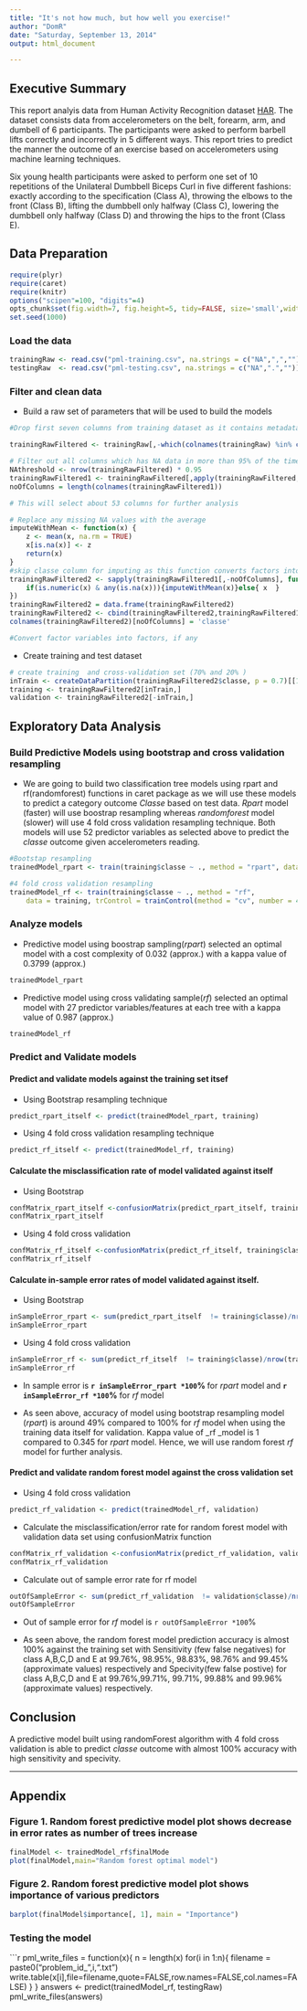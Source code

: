 ```yaml
---
title: "It's not how much, but how well you exercise!"
author: "DomR"
date: "Saturday, September 13, 2014"
output: html_document

---
```

  
## Executive Summary
  This report analyis data from Human Activity Recognition dataset [HAR](http://groupware.les.inf.puc-rio.br/har). The dataset consists data from accelerometers on the belt, forearm, arm, and dumbell of 6 participants. The participants were asked to perform barbell lifts correctly and incorrectly in 5 different ways. This report tries to predict the manner the outcome of an exercise based on accelerometers using machine learning techniques.
  
Six young health participants were asked to perform one set of 10 repetitions of the Unilateral Dumbbell Biceps Curl in five different fashions: exactly according to the specification (Class A), throwing the elbows to the front (Class B), lifting the dumbbell only halfway (Class C), lowering the dumbbell only halfway (Class D) and throwing the hips to the front (Class E).

## Data Preparation
```r
require(plyr)
require(caret)
require(knitr)
options("scipen"=100, "digits"=4)
opts_chunk$set(fig.width=7, fig.height=5, tidy=FALSE, size='small',width=100 )
set.seed(1000)
```

### Load the data

```r
trainingRaw <- read.csv("pml-training.csv", na.strings = c("NA",",",""))
testingRaw  <- read.csv("pml-testing.csv", na.strings = c("NA",".",""))
```

### Filter and clean data
*  Build a raw set of parameters that will be used to build the models
```r
#Drop first seven columns from training dataset as it contains metadata which is not relevant for building the models.

trainingRawFiltered <- trainingRaw[,-which(colnames(trainingRaw) %in% c("X", "user_name", "raw_timestamp_part_1", "raw_timestamp_part_2", "cvtd_timestamp", "new_window", "num_window"))]

# Filter out all columns which has NA data in more than 95% of the time. Raw analysis shows that about 100 columns have over 95% NA values
NAthreshold <- nrow(trainingRawFiltered) * 0.95
trainingRawFiltered1 <- trainingRawFiltered[,apply(trainingRawFiltered,2, function(x) sum(is.na(x)) < NAthreshold)]
noOfColumns = length(colnames(trainingRawFiltered1))

# This will select about 53 columns for further analysis

# Replace any missing NA values with the average
imputeWithMean <- function(x) {
    z <- mean(x, na.rm = TRUE)
    x[is.na(x)] <- z
    return(x)
}
#skip classe column for imputing as this function converts factors into numeric
trainingRawFiltered2 <- sapply(trainingRawFiltered1[,-noOfColumns], function(x){
    if(is.numeric(x) & any(is.na(x))){imputeWithMean(x)}else{ x  }
})
trainingRawFiltered2 = data.frame(trainingRawFiltered2)
trainingRawFiltered2 <- cbind(trainingRawFiltered2,trainingRawFiltered1[,noOfColumns ])
colnames(trainingRawFiltered2)[noOfColumns] = 'classe'

#Convert factor variables into factors, if any
```

* Create training and test dataset
```r
# create training  and cross-validation set (70% and 20% )
inTrain <- createDataPartition(trainingRawFiltered2$classe, p = 0.7)[[1]]
training <- trainingRawFiltered2[inTrain,]
validation <- trainingRawFiltered2[-inTrain,]
```

## Exploratory Data Analysis
### Build Predictive Models using bootstrap and cross validation resampling
* We are going to build two classification tree models using rpart and rf(randomforest) functions in  caret package as we will use these models to predict a category outcome _Classe_ based on test data. _Rpart_ model (faster) will use boostrap resampling whereas _randomforest_ model (slower) will use 4 fold cross validation resampling technique. Both models will use 52 predictor variables as selected above to predict the _classe_ outcome given accelerometers reading.


```r
#Bootstap resampling
trainedModel_rpart <- train(training$classe ~ ., method = "rpart", data = training)

#4 fold cross validation resampling
trainedModel_rf <- train(training$classe ~ ., method = "rf",  
    data = training, trControl = trainControl(method = "cv", number = 4))
```

### Analyze models
* Predictive model using boostrap sampling(_rpart_) selected an optimal model with a cost complexity of 0.032 (approx.) with a kappa value of 0.3799 (approx.)

```r
trainedModel_rpart
```

* Predictive model using cross validating sample(_rf_) selected an optimal model with 27 predictor variables/features at each tree with a kappa value of 0.987 (approx.) 
```r
trainedModel_rf
```
### Predict and Validate models
#### Predict and validate models against the training set itsef
* Using Bootstrap resampling technique
```r
predict_rpart_itself <- predict(trainedModel_rpart, training)
```
* Using 4 fold cross validation resampling technique
```r
predict_rf_itself <- predict(trainedModel_rf, training)
```

#### Calculate the misclassification rate of model validated against itself

* Using Bootstrap
```r
confMatrix_rpart_itself <-confusionMatrix(predict_rpart_itself, training$classe)
confMatrix_rpart_itself
```
* Using 4 fold cross validation
```r
confMatrix_rf_itself <-confusionMatrix(predict_rf_itself, training$classe)
confMatrix_rf_itself
```
#### Calculate in-sample error rates of model validated against itself.
* Using Bootstrap
```r
inSampleError_rpart <- sum(predict_rpart_itself  != training$classe)/nrow(training)
inSampleError_rpart
```
* Using 4 fold cross validation
```r
inSampleError_rf <- sum(predict_rf_itself  != training$classe)/nrow(training)
inSampleError_rf
```

* In sample error is **`r inSampleError_rpart *100`% ** for _rpart_ model and **`r inSampleError_rf *100`%**  for _rf_ model

* As seen above, accuracy of model using bootstrap resampling model (_rpart_) is around 49% compared to 100% for _rf_ model when using the training data itself for validation. Kappa value of _rf _model is 1 compared to 0.345 for _rpart_ model. Hence, we will use random forest _rf_ model for further analysis.

#### Predict and validate random forest model against the cross validation set
* Using 4 fold cross validation
```r
predict_rf_validation <- predict(trainedModel_rf, validation)
```
* Calculate the misclassification/error rate for random forest model with validation data set using confusionMatrix function
```r
confMatrix_rf_validation <-confusionMatrix(predict_rf_validation, validation$classe)
confMatrix_rf_validation
```
* Calculate out of sample error rate for rf model
```r
outOfSampleError <- sum(predict_rf_validation  != validation$classe)/nrow(validation)
outOfSampleError
```
* Out of sample error for _rf_ model is `r outOfSampleError *100`%

* As seen above, the random forest model prediction accuracy is almost 100% against the training set with Sensitivity (few false negatives) for class A,B,C,D and E at 99.76%, 98.95%, 98.83%, 98.76% and 99.45% (approximate values) respectively and Specivity(few false postive) for class A,B,C,D and E at 99.76%,99.71%, 99.71%, 99.88% and 99.96% (approximate values) respectively.


## Conclusion

A predictive model built using randomForest algorithm with 4 fold cross validation is able to predict _classe_ outcome with almost 100% accuracy with high sensitivity and specivity.

---

## Appendix
### Figure 1. Random forest predictive model plot shows decrease in error rates as number of trees increase
```r
finalModel <- trainedModel_rf$finalMode
plot(finalModel,main="Random forest optimal model")
```

### Figure 2. Random forest predictive model plot shows importance of various predictors
```r
barplot(finalModel$importance[, 1], main = "Importance")
```

### Testing the model
```r
pml_write_files = function(x){
  n = length(x)
  for(i in 1:n){
    filename = paste0("problem_id_",i,".txt")
    write.table(x[i],file=filename,quote=FALSE,row.names=FALSE,col.names=FALSE)
  }
}
answers  <- predict(trainedModel_rf, testingRaw)
pml_write_files(answers)